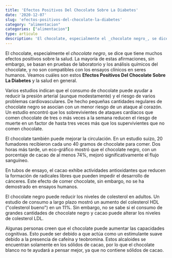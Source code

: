 ```yaml
---
title: 'Efectos Positivos Del Chocolate Sobre La Diabetes'
date: '2020-12-07'
slug: 'efectos-positivos-del-chocolate-la-diabetes'
category: "alimentacion"
categories: ["alimentacion"]
type: articulo
description: 'El chocolate, especialmente el _chocolate negro_, se dice que tiene muchos efectos positivos sobre la salud. La mayoría de estas afirmaciones, sin embargo, se basan en pruebas de laboratorio y los análisis químicos del chocolate, y no son compatibles con los ensayos clínicos en seres humanos.'
---
```


El chocolate, especialmente el _chocolate negro_, se dice que tiene muchos efectos positivos sobre la salud. La mayoría de estas afirmaciones, sin embargo, se basan en pruebas de laboratorio y los análisis químicos del chocolate, y no son compatibles con los ensayos clínicos en seres humanos. Veamos cuáles son estos **Efectos Positivos Del Chocolate Sobre La Diabetes** y la salud en general.

Varios estudios indican que el consumo de chocolate puede ayudar a reducir la presión arterial (aunque modestamente) y el riesgo de varios problemas cardiovasculares. De hecho pequeñas cantidades regulares de chocolate negro se asocian con un menor riesgo de un ataque al corazón. Un estudio encontró que los sobrevivientes de ataques cardíacos que comen chocolate de tres o más veces a la semana reducen el riesgo de muerte en un factor de hasta tres veces más que los supervivientes que no comen chocolate.

El chocolate también puede mejorar la circulación. En un estudio suizo, 20 fumadores recibieron cada uno 40 gramos de chocolate para comer. Dos horas más tarde, un eco-gráfico mostró que el chocolate negro, con un porcentaje de cacao de al menos 74%, mejoró significativamente el flujo sanguíneo.

En tubos de ensayo, el cacao exhibe actividades antioxidantes que reducen la formación de radicales libres que pueden impedir el desarrollo de cánceres. Este efecto de comer chocolate, sin embargo, no se ha demostrado en ensayos humanos.

El chocolate negro puede reducir los niveles de colesterol en adultos. Un estudio de consumo a largo plazo mostró un aumento del colesterol HDL ("colesterol bueno") en un 11%. Sin embargo, no se sabe si el consumo de grandes cantidades de chocolate negro y cacao puede alterar los niveles de colesterol LDL.

Algunas personas creen que el chocolate puede aumentar las capacidades cognitivas. Esto puede ser debido a que actúa como un estimulante suave debido a la presencia de cafeína y teobromina. Estos alcaloides se encuentran solamente en los sólidos de cacao, por lo que el chocolate blanco no te ayudará a pensar mejor, ya que no contiene sólidos de cacao.
